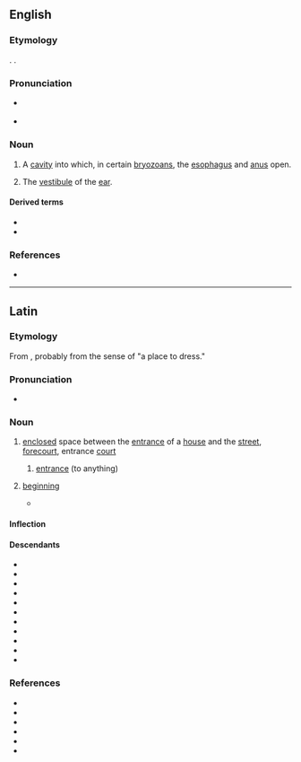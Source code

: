 ==English==

===Etymology===
{{ubor|en|la|vestibulum||a forecourt, entrance court; an entrance}}. {{doublet|en|vestibule}}.

===Pronunciation===
* {{a|GA}} {{IPA|en|/vɛˈstɪb.jəl.əm/}}
* {{rhymes|en|ɪbjʊləm|s=4}}

===Noun===
{{en-noun|vestibula}}

# {{lb|en|zootomy}} A [[cavity]] into which, in certain [[bryozoan]]s, the [[esophagus]] and [[anus]] open.
# {{lb|en|anatomy}} The [[vestibule]] of the [[ear]].

====Derived terms====
* {{l|en|vestibular}}
* {{l|en|vestibulo-}}

===References===
* {{R:MWO}}

----

==Latin==

===Etymology===
From {{af|la|vestiō|-bulum|t1=to dress, clothe, vest|t2=place, location|pos2=nominal suffix}}, probably from the sense of "a place to dress."

===Pronunciation===
* {{la-IPA}}

===Noun===
{{la-noun|vestibulum<2>}}

# {{lb|la|literally}} [[enclosed]] space between the [[entrance]] of a [[house]] and the [[street]], [[forecourt]], entrance [[court]]
#: {{cot|la|ātrium}}
## {{lb|la|transferred sense}} [[entrance]] (to anything)
#: {{syn|la|iānua|ingressus|līmen|initium|porta|ingressiō|foris}}
# {{lb|la|figurative}} [[beginning]]
#: {{syn|la|initium|prīmōrdium|prīncipium|līmen|orīgō|exordium}}
#: {{ant|la|fīnis}}
#* {{Q|la|[[w:Titus Livius|Titus Livius]]|[[w:Ab Urbe Condita Libri|Ab Urbe Condita]]|I, 45|quote={{l|la|in}} '''vestibulo''' {{l|la|templi}} {{l|la|Dianae}}|t='''In the vestibule''' of [[w:Temple of Diana (Rome)|Diana's temple]]}}

====Inflection====
{{la-ndecl|vestibulum<2>}}

====Descendants====
{{des-top}}
* {{desc|ca|vestíbul|bor=1}}
* {{desc|en|vestibulum|bor=1}}
* {{desctree|fr|vestibule|bor=1}}
* {{desc|gl|vestíbulo|bor=1}}
* {{desc|it|vestibolo|bor=1}}
* {{desc|pms|vestìbul|bor=1}}
* {{desc|pl|westybul|bor=1}}
* {{desc|pt|vestíbulo|bor=1}}
* {{desc|ru|вестибюль|bor=1}}
* {{desc|sk|vestibul|bor=1}}
* {{desc|es|vestíbulo|bor=1}}
{{des-bottom}}

===References===
* {{R:L&S}}
* {{R:Elementary Lewis}}
* {{R:du Cange}}
* {{R:Gaffiot}}
* {{R:Peck}}
* {{R:Smith's Antiquities}}